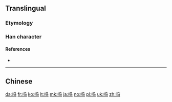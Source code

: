 {{also|嗎}}
==Translingual==
{{stroke order|stroke=6}}
{{stroke order|type=animate}}

===Etymology===
{{Han compound|马|口|c1=p|c2=s|ls=psc}}

===Han character===
{{Han char|rn=30|rad=口|as=03|sn=6|four=|canj=RNVM|ids=⿰口马}}

====References====
* {{Han ref|kx=0177.021|hdz=10584.110|uh=5417|ud=21527}}

----

==Chinese==
{{zh-see|嗎}}

[[da:吗]]
[[fr:吗]]
[[ko:吗]]
[[lt:吗]]
[[mk:吗]]
[[ja:吗]]
[[no:吗]]
[[pl:吗]]
[[uk:吗]]
[[zh:吗]]